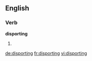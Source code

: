 ==English==

===Verb===
'''disporting'''

# {{present participle of|disport}}

[[de:disporting]]
[[fr:disporting]]
[[vi:disporting]]